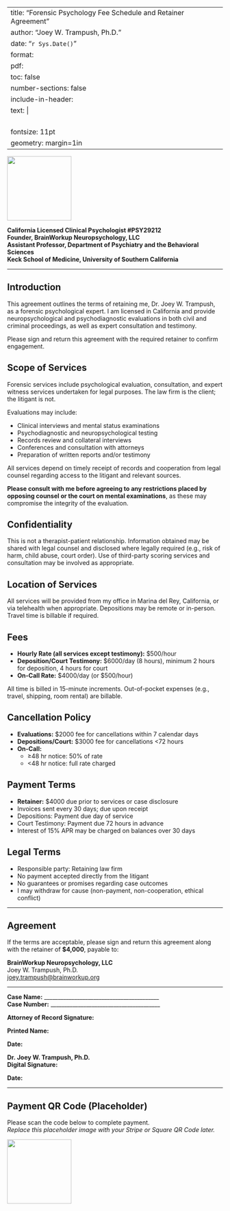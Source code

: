 
---
title: "Forensic Psychology Fee Schedule and Retainer Agreement"
author: "Joey W. Trampush, Ph.D."
date: "`r Sys.Date()`"
format: 
  pdf: 
    toc: false
    number-sections: false
    include-in-header: 
      text: |
        \usepackage{graphicx}
        \usepackage{hyperref}
        \usepackage{acroform}
        \graphicspath{{./}}
fontsize: 11pt
geometry: margin=1in
---

![](Gemini_Generated_Image_gh6nv9gh6nv9gh6n.png){width=150px align=center}

**California Licensed Clinical Psychologist \#PSY29212**  
**Founder, BrainWorkup Neuropsychology, LLC**  
**Assistant Professor, Department of Psychiatry and the Behavioral Sciences**  
**Keck School of Medicine, University of Southern California**

---

## Introduction

This agreement outlines the terms of retaining me, Dr. Joey W. Trampush, as a forensic psychological expert. I am licensed in California and provide neuropsychological and psychodiagnostic evaluations in both civil and criminal proceedings, as well as expert consultation and testimony.

Please sign and return this agreement with the required retainer to confirm engagement.

## Scope of Services

Forensic services include psychological evaluation, consultation, and expert witness services undertaken for legal purposes. The law firm is the client; the litigant is not.

Evaluations may include:

- Clinical interviews and mental status examinations  
- Psychodiagnostic and neuropsychological testing  
- Records review and collateral interviews  
- Conferences and consultation with attorneys  
- Preparation of written reports and/or testimony

All services depend on timely receipt of records and cooperation from legal counsel regarding access to the litigant and relevant sources.

**Please consult with me before agreeing to any restrictions placed by opposing counsel or the court on mental examinations**, as these may compromise the integrity of the evaluation.

## Confidentiality

This is not a therapist-patient relationship. Information obtained may be shared with legal counsel and disclosed where legally required (e.g., risk of harm, child abuse, court order). Use of third-party scoring services and consultation may be involved as appropriate.

## Location of Services

All services will be provided from my office in Marina del Rey, California, or via telehealth when appropriate. Depositions may be remote or in-person. Travel time is billable if required.

## Fees

- **Hourly Rate (all services except testimony):** $500/hour  
- **Deposition/Court Testimony:** $6000/day (8 hours), minimum 2 hours for deposition, 4 hours for court  
- **On-Call Rate:** $4000/day (or $500/hour)

All time is billed in 15-minute increments. Out-of-pocket expenses (e.g., travel, shipping, room rental) are billable.

## Cancellation Policy

- **Evaluations:** $2000 fee for cancellations within 7 calendar days  
- **Depositions/Court:** $3000 fee for cancellations <72 hours  
- **On-Call:**  
  - ≥48 hr notice: 50% of rate  
  - <48 hr notice: full rate charged

## Payment Terms

- **Retainer:** $4000 due prior to services or case disclosure  
- Invoices sent every 30 days; due upon receipt  
- Depositions: Payment due day of service  
- Court Testimony: Payment due 72 hours in advance  
- Interest of 15% APR may be charged on balances over 30 days

## Legal Terms

- Responsible party: Retaining law firm  
- No payment accepted directly from the litigant  
- No guarantees or promises regarding case outcomes  
- I may withdraw for cause (non-payment, non-cooperation, ethical conflict)

---

## Agreement

If the terms are acceptable, please sign and return this agreement along with the retainer of **$4,000**, payable to:

**BrainWorkup Neuropsychology, LLC**  
Joey W. Trampush, Ph.D.  
[joey.trampush@brainworkup.org](mailto:joey.trampush@brainworkup.org)

---

**Case Name:** __________________________________________  
**Case Number:** ________________________________________

**Attorney of Record Signature:**  
\TextField[name=AttorneySignature,width=3in,bordercolor=0 0 0]{}

**Printed Name:**  
\TextField[name=AttorneyPrinted,width=3in,bordercolor=0 0 0]{}

**Date:**  
\TextField[name=AttorneyDate,width=2in,bordercolor=0 0 0]{}

**Dr. Joey W. Trampush, Ph.D.**  
**Digital Signature:**  
\TextField[name=DrSignature,width=3in,bordercolor=0 0 0]{}

**Date:**  
\TextField[name=DrDate,width=2in,bordercolor=0 0 0]{}

---

## Payment QR Code (Placeholder)

Please scan the code below to complete payment.  
_Replace this placeholder image with your Stripe or Square QR Code later._

![](qr-code-placeholder.png){width=150px align=center}
